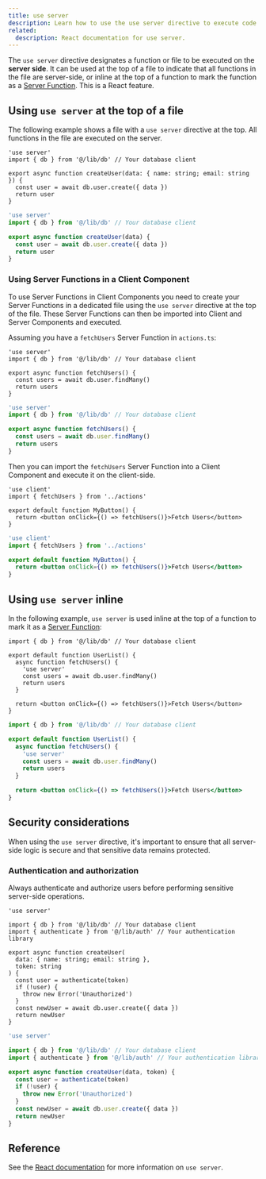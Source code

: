 ```yaml
---
title: use server
description: Learn how to use the use server directive to execute code on the server.
related:
  description: React documentation for use server.
---
```


The `use server` directive designates a function or file to be executed on the **server side**. It can be used at the top of a file to indicate that all functions in the file are server-side, or inline at the top of a function to mark the function as a [Server Function](https://19.react.dev/reference/rsc/server-functions). This is a React feature.

## Using `use server` at the top of a file

The following example shows a file with a `use server` directive at the top. All functions in the file are executed on the server.

```tsx filename="app/actions.ts" highlight={1} switcher
'use server'
import { db } from '@/lib/db' // Your database client

export async function createUser(data: { name: string; email: string }) {
  const user = await db.user.create({ data })
  return user
}
```

```jsx filename="app/actions.js" highlight={1} switcher
'use server'
import { db } from '@/lib/db' // Your database client

export async function createUser(data) {
  const user = await db.user.create({ data })
  return user
}
```

### Using Server Functions in a Client Component

To use Server Functions in Client Components you need to create your Server Functions in a dedicated file using the `use server` directive at the top of the file. These Server Functions can then be imported into Client and Server Components and executed.

Assuming you have a `fetchUsers` Server Function in `actions.ts`:

```tsx filename="app/actions.ts" highlight={1} switcher
'use server'
import { db } from '@/lib/db' // Your database client

export async function fetchUsers() {
  const users = await db.user.findMany()
  return users
}
```

```jsx filename="app/actions.js" highlight={1} switcher
'use server'
import { db } from '@/lib/db' // Your database client

export async function fetchUsers() {
  const users = await db.user.findMany()
  return users
}
```

Then you can import the `fetchUsers` Server Function into a Client Component and execute it on the client-side.

```tsx filename="app/components/my-button.tsx" highlight={1,2,8} switcher
'use client'
import { fetchUsers } from '../actions'

export default function MyButton() {
  return <button onClick={() => fetchUsers()}>Fetch Users</button>
}
```

```jsx filename="app/components/my-button.js" highlight={1,2,8} switcher
'use client'
import { fetchUsers } from '../actions'

export default function MyButton() {
  return <button onClick={() => fetchUsers()}>Fetch Users</button>
}
```

## Using `use server` inline

In the following example, `use server` is used inline at the top of a function to mark it as a [Server Function](https://19.react.dev/reference/rsc/server-functions):

```tsx filename="app/page.tsx" highlight={5} switcher
import { db } from '@/lib/db' // Your database client

export default function UserList() {
  async function fetchUsers() {
    'use server'
    const users = await db.user.findMany()
    return users
  }

  return <button onClick={() => fetchUsers()}>Fetch Users</button>
}
```

```jsx filename="app/page.js" highlight={5} switcher
import { db } from '@/lib/db' // Your database client

export default function UserList() {
  async function fetchUsers() {
    'use server'
    const users = await db.user.findMany()
    return users
  }

  return <button onClick={() => fetchUsers()}>Fetch Users</button>
}
```

## Security considerations

When using the `use server` directive, it's important to ensure that all server-side logic is secure and that sensitive data remains protected.

### Authentication and authorization

Always authenticate and authorize users before performing sensitive server-side operations.

```tsx filename="app/actions.ts" highlight={1,7,8,9,10} switcher
'use server'

import { db } from '@/lib/db' // Your database client
import { authenticate } from '@/lib/auth' // Your authentication library

export async function createUser(
  data: { name: string; email: string },
  token: string
) {
  const user = authenticate(token)
  if (!user) {
    throw new Error('Unauthorized')
  }
  const newUser = await db.user.create({ data })
  return newUser
}
```

```jsx filename="app/actions.js" highlight={1,7,8,9,10} switcher
'use server'

import { db } from '@/lib/db' // Your database client
import { authenticate } from '@/lib/auth' // Your authentication library

export async function createUser(data, token) {
  const user = authenticate(token)
  if (!user) {
    throw new Error('Unauthorized')
  }
  const newUser = await db.user.create({ data })
  return newUser
}
```

## Reference

See the [React documentation](https://react.dev/reference/rsc/use-server) for more information on `use server`.
